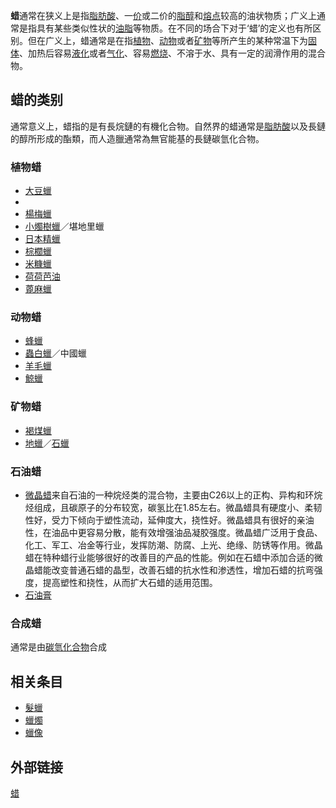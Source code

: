 '''蜡'''通常在狭义上是指[[脂肪酸|脂肪酸]]、一[[价|价]]或二价的[[脂|脂]][[醇|醇]]和[[熔点|熔点]]较高的油状物质；广义上通常是指具有某些类似性状的[[油脂|油脂]]等物质。在不同的场合下对于‘蜡’的定义也有所区别。但在广义上，蜡通常是在指[[植物|植物]]、[[动物|动物]]或者[[矿物|矿物]]等所产生的某种常温下为[[固体|固体]]、加热后容易[[液化|液化]]或者[[气化|气化]]、容易[[燃烧|燃烧]]、不溶于水、具有一定的润滑作用的混合物。

== 蜡的类别 ==
通常意义上，蜡指的是有長烷鏈的有機化合物。自然界的蜡通常是[[脂肪酸|脂肪酸]]以及長鏈的醇所形成的酯類，而人造臘通常為無官能基的長鏈碳氫化合物。

=== 植物蜡 ===
* [[大豆蠟|大豆蠟]]
* {{link-ja|木蠟|木蝋}}
* [[楊梅蠟|楊梅蠟]]
* [[小燭樹蠟|小燭樹蠟]]／堪地里蠟
* [[日本精蠟|日本精蠟]]
* [[棕櫚蠟|棕櫚蠟]]
* [[米糠蠟|米糠蠟]]
* [[荷荷芭油|荷荷芭油]]
* [[蓖麻蠟|蓖麻蠟]]

=== 动物蜡 ===
* [[蜂蠟|蜂蠟]]
* [[蟲白蠟|蟲白蠟]]／中國蠟
* [[羊毛蠟|羊毛蠟]]
* [[鯨蠟|鯨蠟]]

=== 矿物蜡 ===
* [[褐煤蠟|褐煤蠟]]
* [[地蠟|地蠟]]／[[石蠟|石蠟]]

=== 石油蜡 ===
* [[微晶蜡|微晶蜡]]来自石油的一种烷烃类的混合物，主要由C26以上的正构、异构和环烷烃组成，且碳原子的分布较宽，碳氢比在1.85左右。微晶蜡具有硬度小、柔韧性好，受力下倾向于塑性流动，延伸度大，挠性好。微晶蜡具有很好的亲油性，在油品中更容易分散，能有效增强油品凝胶强度。微晶蜡广泛用于食品、化工、军工、冶金等行业，发挥防潮、防腐、上光、绝缘、防锈等作用。微晶蜡在特种蜡行业能够很好的改善目的产品的性能。例如在石蜡中添加合适的微晶蜡能改变普通石蜡的晶型，改善石蜡的抗水性和渗透性，增加石蜡的抗弯强度，提高塑性和挠性，从而扩大石蜡的适用范围。
* [[石油膏|石油膏]]

=== 合成蜡 ===
通常是由[[碳氫化合物|碳氫化合物]]合成

== 相关条目 ==
* [[髮蠟|髮蠟]]
* [[蠟燭|蠟燭]]
* [[蠟像|蠟像]]

== 外部链接 ==

{{Authority control}}
[[Category:蜡|]]